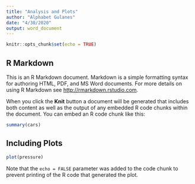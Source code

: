 ```yaml
---
title: "Analysis and Plots"
author: "Alphabet Gulanes"
date: "4/30/2020"
output: word_document
---
```


```r
knitr::opts_chunk$set(echo = TRUE)
```

## R Markdown

This is an R Markdown document. Markdown is a simple formatting syntax for authoring HTML, PDF, and MS Word documents. For more details on using R Markdown see <http://rmarkdown.rstudio.com>.

When you click the **Knit** button a document will be generated that includes both content as well as the output of any embedded R code chunks within the document. You can embed an R code chunk like this:

```r
summary(cars)
```

## Including Plots

```r
plot(pressure)
```

Note that the `echo = FALSE` parameter was added to the code chunk to prevent printing of the R code that generated the plot.
